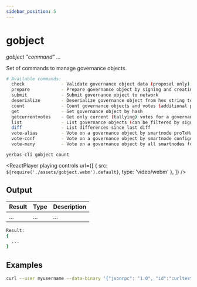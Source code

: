 ```yaml
---
sidebar_position: 5
---
```



# gobject

_gobject "command" ..._

Set of commands to manage governance objects.

```bash
# Available commands:
  check              - Validate governance object data (proposal only)
  prepare            - Prepare governance object by signing and creating tx
  submit             - Submit governance object to network
  deserialize        - Deserialize governance object from hex string to JSON
  count              - Count governance objects and votes (additional param: 'json' or 'all', default: 'json')
  get                - Get governance object by hash
  getcurrentvotes    - Get only current (tallying) votes for a governance object hash (does not include old votes)
  list               - List governance objects (can be filtered by signal and/or object type)
  diff               - List differences since last diff
  vote-alias         - Vote on a governance object by smartnode proTxHash
  vote-conf          - Vote on a governance object by smartnode configured in yerbas.conf
  vote-many          - Vote on a governance object by all smartnodes for which the voting key is in the wallet
```

`yerbas-cli gobject count`

<ReactPlayer
  playing
  controls
  url={[
    { src: `${require('./assets/gobject.webm').default}`, type: 'video/webm' },
  ]}
/>

## Output

| Result | Type | Description |
| ------ | ---- | ----------- |
| ...    | ...  | ...         |

```bash
Result:
{
  ...
}
```

## Examples

```bash
curl --user myusername --data-binary '{"jsonrpc": "1.0", "id":"curltest", "method": "gobject", "params": ["check"] }' -H 'content-type: text/plain;' http://127.0.0.1:9998/
```
